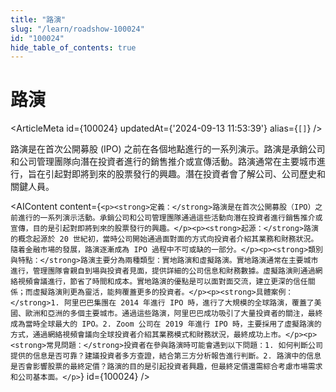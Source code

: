 ```yaml
---
title: "路演"
slug: "/learn/roadshow-100024"
id: "100024"
hide_table_of_contents: true
---
```



# 路演

<ArticleMeta id={100024} updatedAt={'2024-09-13 11:53:39'} alias={`[]`} />
<div className='border-solid border-b border-t-0 my-4 border-[var(--ifm-color-gray-300)]' />

路演是在首次公開募股 (IPO) 之前在各個地點進行的一系列演示。路演是承銷公司和公司管理團隊向潛在投資者進行的銷售推介或宣傳活動。路演通常在主要城市進行，旨在引起對即將到來的股票發行的興趣。潛在投資者會了解公司、公司歷史和關鍵人員。

<AIContent content={`<p><strong>定義：</strong>路演是在首次公開募股（IPO）之前進行的一系列演示活動。承銷公司和公司管理團隊通過這些活動向潛在投資者進行銷售推介或宣傳，目的是引起對即將到來的股票發行的興趣。</p><p><strong>起源：</strong>路演的概念起源於 20 世紀初，當時公司開始通過面對面的方式向投資者介紹其業務和財務狀況。隨着金融市場的發展，路演逐漸成為 IPO 過程中不可或缺的一部分。</p><p><strong>類別與特點：</strong>路演主要分為兩種類型：實地路演和虛擬路演。實地路演通常在主要城市進行，管理團隊會親自到場與投資者見面，提供詳細的公司信息和財務數據。虛擬路演則通過網絡視頻會議進行，節省了時間和成本。實地路演的優點是可以面對面交流，建立更深的信任關係；而虛擬路演則更為靈活，能夠覆蓋更多的投資者。</p><p><strong>具體案例：</strong>1. 阿里巴巴集團在 2014 年進行 IPO 時，進行了大規模的全球路演，覆蓋了美國、歐洲和亞洲的多個主要城市。通過這些路演，阿里巴巴成功吸引了大量投資者的關注，最終成為當時全球最大的 IPO。2. Zoom 公司在 2019 年進行 IPO 時，主要採用了虛擬路演的方式，通過網絡視頻會議向全球投資者介紹其業務模式和財務狀況，最終成功上市。</p><p><strong>常見問題：</strong>投資者在參與路演時可能會遇到以下問題：1. 如何判斷公司提供的信息是否可靠？建議投資者多方查證，結合第三方分析報告進行判斷。2. 路演中的信息是否會影響股票的最終定價？路演的目的是引起投資者興趣，但最終定價還需綜合考慮市場需求和公司基本面。</p>`} id={100024} />
